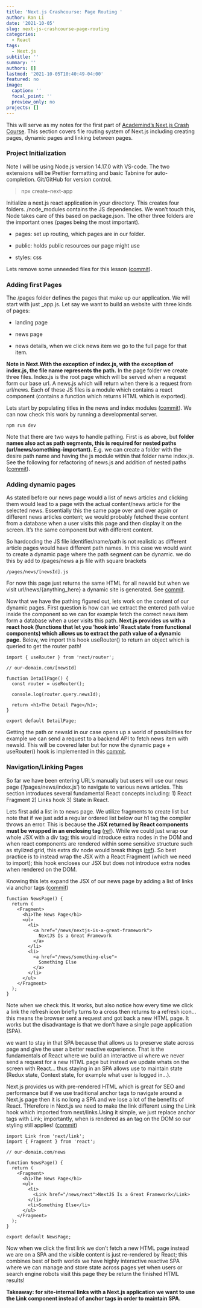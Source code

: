 ```yaml
---
title: 'Next.js Crashcourse: Page Routing '
author: Ran Li
date: '2021-10-05'
slug: next-js-crashcourse-page-routing
categories:
  - React
tags:
  - Next.js
subtitle: ''
summary: ''
authors: []
lastmod: '2021-10-05T10:40:49-04:00'
featured: no
image:
  caption: ''
  focal_point: ''
  preview_only: no
projects: []
---
```


This will serve as my notes for the first part of [Academind's Next.js Crash Course](https://www.youtube.com/watch?v=MFuwkrseXVE&ab_channel=Academind). This section covers file routing system of Next.js including creating pages, dynamic pages and linking between pages.

### Project Initialization

Note I will be using Node.js version 14.17.0 with VS-code. The two extensions will be Prettier formatting and basic Tabnine for auto-completion. Git/GitHub for version control.

> npx create-next-app

Initialize a next.js react application in your directory. This creates four folders. /node_modules contains the JS dependencies. We won't touch this, Node takes care of this based on package.json. The other three folders are the important ones (pages being the most important).

-   pages: set up routing, which pages are in our folder.

-   public: holds public resources our page might use

-   styles: css

Lets remove some unneeded files for this lesson ([commit](https://github.com/rl627/next-js-course-academind/commit/f6f6670e01cf6fbeb00dbe52c6ab81993e4471ee)).

### Adding first Pages

The /pages folder defines the pages that make up our application. We will start with just \_app.js. Let say we want to build an website with three kinds of pages:

-   landing page

-   news page

-   news details, when we click news item we go to the full page for that item.

**Note in Next.With the exception of index.js, with the exception of index.js, the file name represents the path.** In the page folder we create three files. Index.js is the root page which will be served when a request form our base url. A news.js which will return when there is a request from url/news. Each of these JS files is a module which contains a react component (contains a function which returns HTML which is exported).

Lets start by populating titles in the news and index modules ([commit](https://github.com/rl627/next-js-course-academind/commit/24a2d788d3856b1aad6667cc2b627d05dc572e13)). We can now check this work by running a developmental server.

    npm run dev 

Note that there are two ways to handle pathing. First is as above, but **folder names also act as path segments, this is required for nested paths (url/news/something-important).** E.g. we can create a folder with the desire path name and having the js module within that folder name index.js. See the following for refactoring of news.js and addition of nested paths ([[commit]{.ul}](https://github.com/rl627/next-js-course-academind/commit/a2a35bf6aa677435d9e5239c818fbd9a7ff02261)).

### Adding dynamic pages

As stated before our news page would a list of news articles and clicking them would lead to a page with the actual content/news article for the selected news. Essentially this the same page over and over again or different news articles content; we would probably fetched these content from a database when a user visits this page and then display it on the screen. It's the same component but with different content.

So hardcoding the JS file identifier/name/path is not realistic as different article pages would have different path names. In this case we would want to create a dynamic page where the path segment can be dynamic. we do this by add to /pages/news a js file with square brackets

    /pages/news/[newsId].js

For now this page just returns the same HTML for all newsId but when we visit url/news/{anything_here} a dynamic site is generated. See [commit](https://github.com/rl627/next-js-course-academind/commit/929d0561e152c8543d5a041d1ce20811fe68805c).

Now that we have the pathing figured out, lets work on the content of our dynamic pages. First question is how can we extract the entered path value inside the component so we can for example fetch the correct news item form a database when a user visits this path. **Next.js provides us with a react hook (functions that let you 'hook into' React state from functional components) which allows us to extract the path value of a dynamic page.** Below, we import this hook useRouter() to return an object which is queried to get the router path!

    import { useRouter } from 'next/router';

    // our-domain.com/[newsId]

    function DetailPage() {
      const router = useRouter();

      console.log(router.query.newsId);

      return <h1>The Detail Page</h1>;
    }

    export default DetailPage;

Getting the path or newsId in our case opens up a world of possibilities for example we can send a request to a backend API to fetch news item with newsId. This will be covered later but for now the dynamic page + useRouter() hook is implemented in this [commit](https://github.com/rl627/next-js-course-academind/commit/ab89ece62d7e5522dfecee0a021fbce9e7f88d81).

### Navigation/Linking Pages

So far we have been entering URL's manually but users will use our news page ('/pages/news/index.js') to navigate to various news articles. This section introduces several fundamental React concepts including: 1) React Fragment 2) Links hook 3) State in React.

Lets first add a list in to news page. We utilize fragments to create list but note that if we just add a regular ordered list below our h1 tag the compiler throws an error. This is because **the JSX returned by React components must be wrapped in an enclosing tag** ([ref](https://www.youtube.com/watch?v=bHdh1T0-US4&ab_channel=Codevolution)). While we could just wrap our whole JSX with a div tag; this would introduce extra nodes in the DOM and when react components are rendered within some sensitive structure such as stylized grid, this extra div node would break things ([ref](https://blog.logrocket.com/react-fragments-an-overview/)). So best practice is to instead wrap the JSX with a React Fragment (which we need to import); this hook encloses our JSX but does not introduce extra nodes when rendered on the DOM.

Knowing this lets expand the JSX of our news page by adding a list of links via anchor tags ([commit](https://github.com/rl627/next-js-course-academind/commit/bd6facf3d25c9e346493bd4faba63fc8c1af55e6))

    function NewsPage() {
      return (
        <Fragment>
          <h1>The News Page</h1>
          <ul>
            <li>
              <a href="/news/nextjs-is-a-great-framework">
                NextJS Is a Great Framework
              </a>
            </li>
            <li>
              <a href="/news/something-else">
                Something Else
              </a>
            </li>
          </ul>
        </Fragment>
      );
    }

Note when we check this. It works, but also notice how every time we click a link the refresh icon briefly turns to a cross then returns to a refresh icon... this means the browser sent a request and got back a new HTML page. It works but the disadvantage is that we don't have a single page application (SPA).

we want to stay in that SPA because that allows us to preserve state across page and give the user a better reactive experience. That is the fundamentals of React where we build an interactive ui where we never send a request for a new HTML page but instead we update whats on the screen with React... thus staying in an SPA allows use to maintain state (Redux state, Context state, for example what user is logged in...).

Next.js provides us with pre-rendered HTML which is great for SEO and performance but if we use traditional anchor tags to navigate around a Next.js page then it is no long a SPA and we lose a lot of the benefits of React. THerefore in Next.js we need to make the link different using the Link hook which imported from next/links.Using it simple, we just replace anchor tags with Link; importantly, when <Link> is rendered as an <a> tag on the DOM so our styling still applies! ([commit](https://github.com/rl627/next-js-course-academind/commit/0fa2440cefd312fd1375ee4d6a735be9dc1366fd))

    import Link from 'next/link';
    import { Fragment } from 'react';

    // our-domain.com/news

    function NewsPage() {
      return (
        <Fragment>
          <h1>The News Page</h1>
          <ul>
            <li>
              <Link href="/news/next">NextJS Is a Great Framework</Link>
            </li>
            <li>Something Else</li>
          </ul>
        </Fragment>
      );
    }

    export default NewsPage;

Now when we click the first link we don't fetch a new HTML page instead we are on a SPA and the visible content is just re-rendered by React; this combines best of both worlds we have highly interactive reactive SPA where we can manage and store state across pages yet when users or search engine robots visit this page they be return the finished HTML results!

**Takeaway: for site-internal links with a Next.js application we want to use the Link component instead of anchor tags in order to maintain SPA.**

# 
